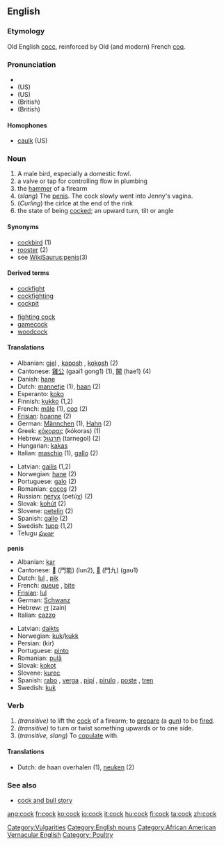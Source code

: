 ==English==

===Etymology===
Old English [[cocc]], reinforced by Old (and modern) French [[coq]].

===Pronunciation===
*{{AHD|kŏk, kôk}}
*(US) {{IPA|/kɒk/, /kɔːk/}}
*(US) {{SAMPA|/kQk/, /kO:k/}}
*(British) {{IPA|/kɒk/}}
*(British) {{SAMPA|/kQk/}}

====Homophones====
*[[caulk]] (US)

===Noun===
{{en-noun|cock|cocks}}
# A male bird, especially a domestic fowl.
# a valve or tap for controlling flow in plumbing
# the [[hammer]] of a firearm
# (''slang'') The [[penis]]. The cock slowly went into Jenny's vagina.
# (''Curling'') the cirlce at the end of the rink
# the state of being [[cocked]]; an upward turn, tilt or angle

====Synonyms====
*[[cockbird]] (1)
*[[rooster]] (2)
*see [[WikiSaurus:penis]](3)

====Derived terms====
{{top}}
*[[cockfight]]
*[[cockfighting]]
*[[cockpit]]
{{mid}}
*[[fighting cock]]
*[[gamecock]]
*[[woodcock]]
{{bottom}}

====Translations====
{{top}}
*Albanian: [[gjel]] {{m}}, [[kaposh]] {{m}}, [[kokosh]] {{m}} (2)
*Cantonese: [[雞公]] (gaai1 gong1) (1), [[閪]] (hae1) (4)
*Danish: [[hane]] {{c}}
*Dutch: [[mannetje]] {{n}} (1), [[haan]] {{m}} (2)
*Esperanto: [[koko]]
*Finnish: [[kukko]] (1,2)
*French: [[mâle]] {{m}} (1), [[coq]] {{m}} (2)
*[[Frisian]]: [[hoanne]] (2)
*German: [[Männchen]] {{n}} (1), [[Hahn]] {{m}} (2)
*Greek: [[κόκορας]] (kókoras) (1)
*Hebrew: [[תרנגול]] (tarnegol) (2)
*Hungarian: [[kakas]]
*Italian: [[maschio]] {{m}} (1), [[gallo]] {{m}} (2)
{{mid}}
*Latvian: [[gailis]] {{m}} (1,2)
*Norwegian: [[hane]] {{m}} (2)
*Portuguese: [[galo]] {{m}} (2)
*Romanian: [[cocoş]] {{m}} (2)
*Russian: [[петух]] (petúχ) {{m}} (2)
*Slovak: [[kohút]] {{m}} (2)
*Slovene: [[petelin]] {{m}} (2)
*Spanish: [[gallo]] {{m}} (2)
*Swedish: [[tupp]] (1,2)
*Telugu [[పుంజు]] {{m}}

{{bottom}}

'''penis'''
{{top}}
*Albanian: [[kar]]
*Cantonese: [[]] (門能) (lun2), [[]] (門九) (gau1)
*Dutch: [[lul]] {{m}}, [[pik]] {{m}}
*French: [[queue]] {{f}}, [[bite]] {{f}}
*[[Frisian]]: [[lul]]
*German: [[Schwanz]] {{m}}
*Hebrew: [[זין]] (zain)
*Italian: [[cazzo]] {{m}}
{{mid}}
*Latvian: [[daikts]] {{m}}
*Norwegian: [[kuk]]/[[kukk]] {{m}}
*Persian: {{FAchar|[[کیر]]}} (kir)
*Portuguese: [[pinto]] {{m}}
*Romanian: [[pulã]] {{f}}
*Slovak: [[kokot]] {{m}}
*Slovene: [[kurec]] {{m}}
*Spanish: [[rabo]] {{m}}, [[verga]] {{f}}, [[pipí]] {{m}}, [[pirulo]] {{m}}, [[poste]] {{m}}, [[tren]] {{m}}
*Swedish: [[kuk]]
{{bottom}}

===Verb===
{{en-verb|cock|cocks|cocked|cocking}}

# ''(transitive)'' to lift the [[cock]] of a firearm; to [[prepare]] (a [[gun]]) to be [[fire]]d.
# ''(transitive)'' to turn or twist something upwards or to one side.
# (''transitive, slang'') To [[copulate]] with.

====Translations====
*Dutch: de haan overhalen (1), [[neuken]] (2)

===See also===
* [[cock and bull story]]

[[Category:Vulgarities]]
[[Category:English nouns]]
[[Category:African American Vernacular English]]
[[Category: Poultry]]

[[ang:cock]]
[[fr:cock]]
[[ko:cock]]
[[io:cock]]
[[it:cock]]
[[hu:cock]]
[[fi:cock]]
[[ta:cock]]
[[zh:cock]]